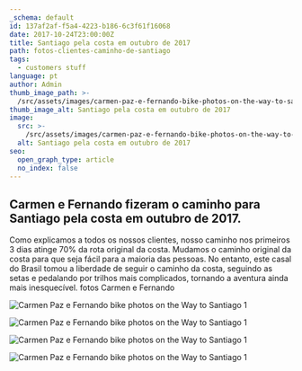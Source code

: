 ```yaml
---
_schema: default
id: 137af2af-f5a4-4223-b186-6c3f61f16068
date: 2017-10-24T23:00:00Z
title: Santiago pela costa em outubro de 2017
path: fotos-clientes-caminho-de-santiago
tags:
  - customers stuff
language: pt
author: Admin
thumb_image_path: >-
  /src/assets/images/carmen-paz-e-fernando-bike-photos-on-the-way-to-santiago-5.png
thumb_image_alt: Santiago pela costa em outubro de 2017
image:
  src: >-
    /src/assets/images/carmen-paz-e-fernando-bike-photos-on-the-way-to-santiago-5.png
  alt: Santiago pela costa em outubro de 2017
seo:
  open_graph_type: article
  no_index: false
---
```

## Carmen e Fernando fizeram o caminho para Santiago pela costa em outubro de 2017.

Como explicamos a todos os nossos clientes, nosso caminho nos primeiros 3 dias
atinge 70% da rota original da costa. Mudamos o caminho original da costa para
que seja fácil para a maioria das pessoas. No entanto, este casal do Brasil
tomou a liberdade de seguir o caminho da costa, seguindo as setas e pedalando
por trilhos mais complicados, tornando a aventura ainda mais inesquecível. fotos
Carmen e Fernando

![Carmen Paz e Fernando bike photos on the Way to Santiago 1](/src/assets/images/carmen-paz-e-fernando-bike-photos-on-the-way-to-santiago-11.png "Carmen Paz e Fernando bike photos on the Way to Santiago 1")

![Carmen Paz e Fernando bike photos on the Way to Santiago 1](/src/assets/images/carmen-paz-e-fernando-bike-photos-on-the-way-to-santiago-12.png "Carmen Paz e Fernando bike photos on the Way to Santiago 1")

![Carmen Paz e Fernando bike photos on the Way to Santiago 1](/src/assets/images/carmen-paz-e-fernando-bike-photos-on-the-way-to-santiago-10.png "Carmen Paz e Fernando bike photos on the Way to Santiago 1")

![Carmen Paz e Fernando bike photos on the Way to Santiago 1](/src/assets/images/carmen-paz-e-fernando-bike-photos-on-the-way-to-santiago-10.png "Carmen Paz e Fernando bike photos on the Way to Santiago 1")